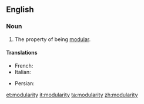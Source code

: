 ==English==
{{wikipedia}}
===Noun===
{{en-noun|-}}

# The property of being [[modular]].

====Translations====
{{trans-top|property of being modular}}
* French: {{t|fr|modularité}}
* Italian: {{t-|it|modularità|f}}
{{trans-mid}}
* Persian: {{t|fa|مدولاریته|tr=modularite|sc=fa-Arab}}
{{trans-bottom}}

[[et:modularity]]
[[it:modularity]]
[[ta:modularity]]
[[zh:modularity]]